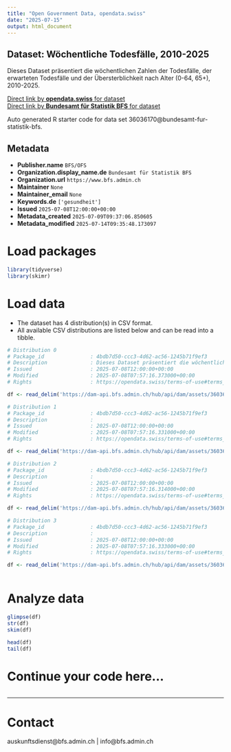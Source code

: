 ```yaml
---
title: "Open Government Data, opendata.swiss"
date: "2025-07-15"
output: html_document
---
```


## Dataset: Wöchentliche Todesfälle, 2010-2025

Dieses Dataset präsentiert die wöchentlichen Zahlen der Todesfälle, der erwarteten Todesfälle und der Übersterblichkeit nach Alter (0-64, 65+), 2010-2025.

[Direct link by **opendata.swiss** for dataset](https://opendata.swiss/de/dataset/wochentliche-todesfalle-2010-20251)<br>
[Direct link by **Bundesamt für Statistik BFS** for dataset](https://www.bfs.admin.ch/asset/de/ts-d-14.03.04.03-wr)

Auto generated R starter code for data set 36036170@bundesamt-fur-statistik-bfs.

## Metadata

- **Publisher.name** `BFS/OFS`
- **Organization.display_name.de** `Bundesamt für Statistik BFS`
- **Organization.url** `https://www.bfs.admin.ch`
- **Maintainer** `None`
- **Maintainer_email** `None`
- **Keywords.de** `['gesundheit']`
- **Issued** `2025-07-08T12:00:00+00:00`
- **Metadata_created** `2025-07-09T09:37:06.850605`
- **Metadata_modified** `2025-07-14T09:35:48.173097`


# Load packages

```r

library(tidyverse)
library(skimr)

```

# Load data

-   The dataset has 4 distribution(s) in CSV format.
-   All available CSV distributions are listed below and can be read into a tibble.

```r

# Distribution 0
# Package_id               : 4bdb7d50-ccc3-4d62-ac56-1245b71f9ef3
# Description              : Dieses Dataset präsentiert die wöchentlichen Zahlen der Todesfälle, der erwarteten Todesfälle und der Übersterblichkeit nach Alter (0-64, 65+), 2010-2025.
# Issued                   : 2025-07-08T12:00:00+00:00
# Modified                 : 2025-07-08T07:57:16.373000+00:00
# Rights                   : https://opendata.swiss/terms-of-use#terms_by_ask

df <- read_delim('https://dam-api.bfs.admin.ch/hub/api/dam/assets/36036197/master')

# Distribution 1
# Package_id               : 4bdb7d50-ccc3-4d62-ac56-1245b71f9ef3
# Description              : 
# Issued                   : 2025-07-08T12:00:00+00:00
# Modified                 : 2025-07-08T07:57:16.331000+00:00
# Rights                   : https://opendata.swiss/terms-of-use#terms_by_ask

df <- read_delim('https://dam-api.bfs.admin.ch/hub/api/dam/assets/36036182/master')

# Distribution 2
# Package_id               : 4bdb7d50-ccc3-4d62-ac56-1245b71f9ef3
# Description              : 
# Issued                   : 2025-07-08T12:00:00+00:00
# Modified                 : 2025-07-08T07:57:16.314000+00:00
# Rights                   : https://opendata.swiss/terms-of-use#terms_by_ask

df <- read_delim('https://dam-api.bfs.admin.ch/hub/api/dam/assets/36036188/master')

# Distribution 3
# Package_id               : 4bdb7d50-ccc3-4d62-ac56-1245b71f9ef3
# Description              : 
# Issued                   : 2025-07-08T12:00:00+00:00
# Modified                 : 2025-07-08T07:57:16.333000+00:00
# Rights                   : https://opendata.swiss/terms-of-use#terms_by_ask

df <- read_delim('https://dam-api.bfs.admin.ch/hub/api/dam/assets/36036193/master')



```

# Analyze data

```r

glimpse(df)
str(df)
skim(df)

head(df)
tail(df)

```

# Continue your code here...

```r

```

------------------------------------------------------------------------

# Contact

auskunftsdienst@bfs.admin.ch | info@bfs.admin.ch
